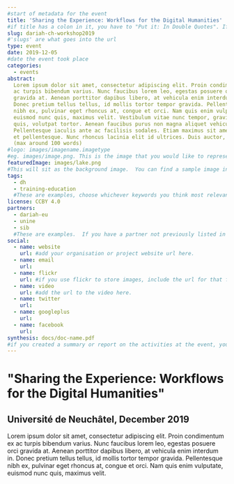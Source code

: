 ```yaml
---
#start of metadata for the event
title: 'Sharing the Experience: Workflows for the Digital Humanities'
#if title has a colon in it, you have to "Put it: In Double Quotes". If it also includes a quote, "You Can:'nest them'"
slug: dariah-ch-workshop2019
#'slugs' are what goes into the url
type: event
date: 2019-12-05
#date the event took place
categories:
  - events
abstract:
  Lorem ipsum dolor sit amet, consectetur adipiscing elit. Proin condimentum ex
  ac turpis bibendum varius. Nunc faucibus lorem leo, egestas posuere orci
  gravida at. Aenean porttitor dapibus libero, at vehicula enim interdum in.
  Donec pretium tellus tellus, id mollis tortor tempor gravida. Pellentesque
  nibh ex, pulvinar eget rhoncus at, congue et orci. Nam quis enim vulputate,
  euismod nunc quis, maximus velit. Vestibulum vitae nunc tempor, gravida diam
  quis, volutpat tortor. Aenean faucibus purus non magna aliquet vehicula.
  Pellentesque iaculis ante ac facilisis sodales. Etiam maximus sit amet felis
  et pellentesque. Nunc rhoncus lacinia elit id ultrices. Duis auctor, orci eu.
  (max around 100 words)
#logo: images/imagename.imagetype
#eg. images/image.png. This is the image that you would like to represent your event.
featuredImage: images/lake.png
#This will sit as the background image.  You can find a sample image in the 'event-template-folder/images' folder.  You should make sure that any images you use in your event are included in the 'images' folder within your event folder.
tags:
  - dh
  - training-education
  #These are examples, choose whichever keywords you think most relevant.
license: CCBY 4.0
partners:
  - dariah-eu
  - unine
  - sib
  #These are examples.  If you have a partner not previously listed in the 'organisation.yaml' file, you will need to add them.
social:
  - name: website
    url: #add your organisation or project website url here.
  - name: email
    url:
  - name: flickr
    url: #if you use flickr to store images, include the url for that flickr profile or folder here.
  - name: video
    url: #add the url to the video here.
  - name: twitter
    url:
  - name: googleplus
    url:
  - name: facebook
    url:
synthesis: docs/doc-name.pdf
#if you created a summary or report on the activities at the event, you can include it here as a .pdf.
---
```


# "Sharing the Experience: Workflows for the Digital Humanities"

## Université de Neuchâtel, December 2019

Lorem ipsum dolor sit amet, consectetur adipiscing elit. Proin condimentum ex ac
turpis bibendum varius. Nunc faucibus lorem leo, egestas posuere orci gravida
at. Aenean porttitor dapibus libero, at vehicula enim interdum in. Donec pretium
tellus tellus, id mollis tortor tempor gravida. Pellentesque nibh ex, pulvinar
eget rhoncus at, congue et orci. Nam quis enim vulputate, euismod nunc quis,
maximus velit.
